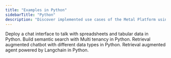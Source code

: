 ```yaml
---
title: "Examples in Python"
sidebarTitle: "Python"
description: "Discover implemented use cases of the Metal Platform using Python."
---
```


<CardGroup>

  <Card title="Financial Analysis Chatbot" icon="file-spreadsheet" href="https://github.com/getmetal/Metal/blob/main/examples/04-financial-chatbot/financial_chatbot.ipynb">
    Deploy a chat interface to talk with spreadsheets and tabular data in Python.
  </Card>

  <Card title="Multi Tenant Search" icon="people-roof" href="https://github.com/getmetal/Metal/blob/main/examples/03-multitenancy/multitenancy_search.ipynb">
    Build semantic search with Multi tenancy in Python.
  </Card>

  <Card title="RAG Chatbot" icon="futbol" href="https://github.com/getmetal/Metal/blob/main/examples/06-wwc_chatbot-python/wwc.ipynb">
    Retrieval augmented chatbot with different data types in Python.
  </Card>

  <Card title="RAG Langchain Agent " icon="user-robot" href="https://github.com/getmetal/Metal/blob/main/examples/07-rag-agent-langchain/rag_agent_langchain.ipynb">
    Retrieval augmented agent powered by Langchain in Python.
  </Card>




</CardGroup>
